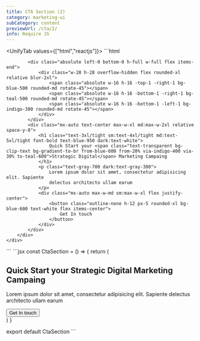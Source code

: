 ```yaml
---
title: CTA Section (2)
category: marketing-ui
subCategory: content
previewUrl: /cta/2/
info: Require JS
---
```


<UnifyTab values={["html","reactjs"]}>
    <TabPanel value="html">
    ```html
<section class="py-24">
    <div class="max-w-7xl mx-auto px-5 sm:px-10 md:px-12 lg:px-5">
        <div
            class="w-full relative py-8 md:py-10 px-6 md:px-8 rounded-2xl bg-gradient-to-tr from-gray-100 to-gray-200 dark:from-gray-900">
            <div class="absolute right-0 top-0 h-full w-full flex justify-end">
                <div class="w-28 h-28 overflow-hidden flex rounded-xl relative blur-2xl">
                    <span class="absolute w-16 h-16 -top-1 -right-1 bg-blue-500 rounded-md rotate-45"></span>
                    <span class="absolute w-16 h-16 -bottom-1 -right-1 bg-teal-500 rounded-md rotate-45"></span>
                    <span class="absolute w-16 h-16 -bottom-1 -left-1 bg-indigo-300 rounded-md rotate-45"></span>
                </div>
            </div>

            <div class="absolute left-0 bottom-0 h-full w-full flex items-end">
                <div class="w-28 h-28 overflow-hidden flex rounded-xl relative blur-2xl">
                    <span class="absolute w-16 h-16 -top-1 -right-1 bg-blue-500 rounded-md rotate-45"></span>
                    <span class="absolute w-16 h-16 -bottom-1 -right-1 bg-teal-500 rounded-md rotate-45"></span>
                    <span class="absolute w-16 h-16 -bottom-1 -left-1 bg-indigo-300 rounded-md rotate-45"></span>
                </div>
            </div>
            <div class="mx-auto text-center max-w-xl md:max-w-2xl relative space-y-8">
                <h1 class="text-3xl/tight sm:text-4xl/tight md:text-5xl/tight font-bold text-blue-950 dark:text-white">
                    Quick Start your <span class="text-transparent bg-clip-text bg-gradient-to-br from-blue-600 from-20% via-indigo-400 via-30% to-teal-600">Strategic Digital</span> Marketing Campaing
                </h1>
                <p class="text-gray-700 dark:text-gray-300">
                    Lorem ipsum dolor sit amet, consectetur adipisicing elit. Sapiente
                    delectus architecto ullam earum
                </p>
                <div class="mx-auto max-w-md sm:max-w-xl flex justify-center">
                    <button class="outline-none h-12 px-5 rounded-xl bg-blue-600 text-white flex items-center">
                        Get In touch
                    </button>
                </div>
            </div>
        </div>
    </div>
</section>
    ```
    </TabPanel>
    <TabPanel value="reactjs">
    ```jsx
const CtaSection = () => {
    return (
        <section className="py-24">
            <div className="max-w-7xl mx-auto px-5 sm:px-10 md:px-12 lg:px-5">
                <div className="w-full relative py-8 md:py-10 px-6 md:px-8 rounded-2xl bg-gradient-to-tr from-gray-100 to-gray-200 dark:from-gray-900">
                    <div className="absolute right-0 top-0 h-full w-full flex justify-end">
                        <div className="w-28 h-28 overflow-hidden flex rounded-xl relative blur-2xl">
                            <span className="absolute w-16 h-16 -top-1 -right-1 bg-blue-500 rounded-md rotate-45" />
                            <span className="absolute w-16 h-16 -bottom-1 -right-1 bg-teal-500 rounded-md rotate-45" />
                            <span className="absolute w-16 h-16 -bottom-1 -left-1 bg-indigo-300 rounded-md rotate-45" />
                        </div>
                    </div>
                    <div className="absolute left-0 bottom-0 h-full w-full flex items-end">
                        <div className="w-28 h-28 overflow-hidden flex rounded-xl relative blur-2xl">
                            <span className="absolute w-16 h-16 -top-1 -right-1 bg-blue-500 rounded-md rotate-45" />
                            <span className="absolute w-16 h-16 -bottom-1 -right-1 bg-teal-500 rounded-md rotate-45" />
                            <span className="absolute w-16 h-16 -bottom-1 -left-1 bg-indigo-300 rounded-md rotate-45" />
                        </div>
                    </div>
                    <div className="mx-auto text-center max-w-xl md:max-w-2xl relative space-y-8">
                        <h1 className="text-3xl/tight sm:text-4xl/tight md:text-5xl/tight font-bold text-blue-950 dark:text-white">
                            Quick Start your <span className="text-transparent bg-clip-text bg-gradient-to-br from-blue-600 from-20% via-indigo-400 via-30% to-teal-600">Strategic Digital</span> Marketing Campaing
                        </h1>
                        <p className="text-gray-700 dark:text-gray-300">
                            Lorem ipsum dolor sit amet, consectetur adipisicing elit. Sapiente
                            delectus architecto ullam earum
                        </p>
                        <div className="mx-auto max-w-md sm:max-w-xl flex justify-center">
                            <button className="outline-none h-12 px-5 rounded-xl bg-blue-600 text-white flex items-center">
                                Get In touch
                            </button>
                        </div>
                    </div>
                </div>
            </div>
        </section>
    )
}

export default CtaSection
    ```
    </TabPanel>
</UnifyTab>
